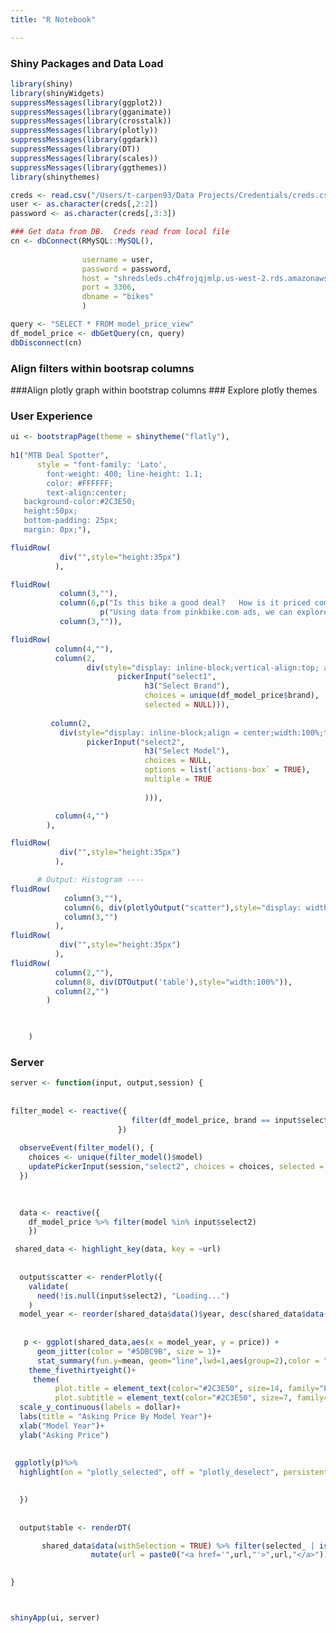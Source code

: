 ```yaml
---
title: "R Notebook"

---
```


### Shiny Packages and Data Load
```r
library(shiny)
library(shinyWidgets)
suppressMessages(library(ggplot2))
suppressMessages(library(gganimate))
suppressMessages(library(crosstalk))
suppressMessages(library(plotly))
suppressMessages(library(ggdark))
suppressMessages(library(DT))
suppressMessages(library(scales))
suppressMessages(library(ggthemes))
library(shinythemes)

creds <- read.csv("/Users/t-carpen93/Data Projects/Credentials/creds.csv")
user <- as.character(creds[,2:2])
password <- as.character(creds[,3:3])

### Get data from DB.  Creds read from local file
cn <- dbConnect(RMySQL::MySQL(), 
          
                username = user, 
                password = password, 
                host = "shredsleds.ch4frojqjmlp.us-west-2.rds.amazonaws.com", 
                port = 3306,
                dbname = "bikes"
                )

query <- "SELECT * FROM model_price_view"
df_model_price <- dbGetQuery(cn, query)
dbDisconnect(cn)
```

### Align filters within bootsrap columns
###Align plotly graph within bootstrap columns
### Explore plotly themes

### User Experience
```r
ui <- bootstrapPage(theme = shinytheme("flatly"),
                  
h1("MTB Deal Spotter", 
      style = "font-family: 'Lato',
        font-weight: 400; line-height: 1.1; 
        color: #FFFFFF;
        text-align:center;
   background-color:#2C3E50;
   height:50px;
   bottom-padding: 25px;
   margin: 0px;"),

fluidRow( 
           div("",style="height:35px")
          ),

fluidRow( 
           column(3,""),
           column(6,p("Is this bike a good deal?   How is it priced compared to other models?   What price should I sell my bike for?") , 
                    p("Using data from pinkbike.com ads, we can explore how different bike models are priced and how asking-prices change over time.  This tool can also help you quickly spot potential deals"), align = "center"),
           column(3,"")),

fluidRow( 
          column(4,""),
          column(2, 
                 div(style="display: inline-block;vertical-align:top; align = center;width:100%;text-align:center", 
                        pickerInput("select1", 
                              h3("Select Brand"), 
                              choices = unique(df_model_price$brand),
                              selected = NULL))),
        
         column(2,
           div(style="display: inline-block;align = center;width:100%;text-align:center",
                 pickerInput("select2", 
                              h3("Select Model"),
                              choices = NULL,
                              options = list(`actions-box` = TRUE),
                              multiple = TRUE
                           
                              ))),

          column(4,"")
        ),

fluidRow( 
           div("",style="height:35px")
          ),

      # Output: Histogram ----
fluidRow( 
            column(3,""),
            column(6, div(plotlyOutput("scatter"),style="display: width:100%; align = center")),
            column(3,"")
          ),
fluidRow( 
           div("",style="height:35px")
          ),
fluidRow(
          column(2,""),
          column(8, div(DTOutput('table'),style="width:100%")),
          column(2,"")
        )
      


    )


```

### Server 
```r
server <- function(input, output,session) {
  
  
filter_model <- reactive({
                           filter(df_model_price, brand == input$select1)
                        })
   
  observeEvent(filter_model(), {
    choices <- unique(filter_model()$model)
    updatePickerInput(session,"select2", choices = choices, selected = choices) 
  })

  
  
  data <- reactive({
    df_model_price %>% filter(model %in% input$select2)
    })

 shared_data <- highlight_key(data, key = ~url)
 
 
  output$scatter <- renderPlotly({
    validate(
      need(!is.null(input$select2), "Loading...")
    )
  model_year <- reorder(shared_data$data()$year, desc(shared_data$data()$year))
    
  
   p <- ggplot(shared_data,aes(x = model_year, y = price)) + 
      geom_jitter(color = "#5DBC9B", size = 1)+
      stat_summary(fun.y=mean, geom="line",lwd=1,aes(group=2),color = "#2C3E50")+
    theme_fivethirtyeight()+
     theme(
          plot.title = element_text(color="#2C3E50", size=14, family="Lato"),
          plot.subtitle = element_text(color="#2C3E50", size=7, family="Lato"))+
  scale_y_continuous(labels = dollar)+
  labs(title = "Asking Price By Model Year")+
  xlab("Model Year")+
  ylab("Asking Price") 
   
   
 ggplotly(p)%>% 
  highlight(on = "plotly_selected", off = "plotly_deselect", persistent = FALSE) 
   

  })
  
  
  output$table <- renderDT(

       shared_data$data(withSelection = TRUE) %>% filter(selected_ | is.na(selected_)) %>% 
                  mutate(url = paste0("<a href='",url,"'>",url,"</a>")),escape = FALSE) 
   

}




```

```r
shinyApp(ui, server)
```